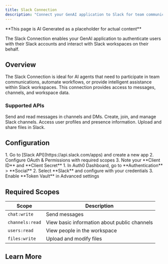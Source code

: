 ```yaml
---
title: Slack Connection
description: "Connect your GenAI application to Slack for team communication and workflow automation."
---
```


<Warning>
**This page is AI Generated as a placeholder for actual content** 
</Warning>

The Slack Connection enables your GenAI application to authenticate users with their Slack accounts and interact with Slack workspaces on their behalf.

## Overview

The Slack Connection is ideal for AI agents that need to participate in team communications, automate workflows, or provide intelligent assistance within Slack workspaces. This connection provides access to messages, channels, and workspace data.

### Supported APIs

<Columns cols={2}>
  <Card title="Messages" icon="chat" iconType="solid">
    Send and read messages in channels and DMs.
  </Card>
  <Card title="Channels" icon="hash" iconType="solid">
    Create, join, and manage Slack channels.
  </Card>
  <Card title="Users" icon="users" iconType="solid">
    Access user profiles and presence information.
  </Card>
  <Card title="Files" icon="paperclip" iconType="solid">
    Upload and share files in Slack.
  </Card>
</Columns>

## Configuration

<Steps>
  <Step title="Create Slack App">
    1. Go to [Slack API](https://api.slack.com/apps) and create a new app
    2. Configure OAuth & Permissions with required scopes
    3. Note your **Client ID** and **Client Secret**
  </Step>
  <Step title="Set up Auth0 Connection">
    1. In Auth0 Dashboard, go to **Authentication** > **Social**
    2. Select **Slack** and configure with your credentials
    3. Enable **Token Vault** in Advanced settings
  </Step>
</Steps>

## Required Scopes

| Scope | Description |
|-------|-------------|
| `chat:write` | Send messages |
| `channels:read` | View basic information about public channels |
| `users:read` | View people in the workspace |
| `files:write` | Upload and modify files |

## Learn More

<Columns cols={2}>
  <Card
    title="Slack How-To Guide"
    href="/how-tos/list-slack-channels"
    icon="slack"
    horizontal
  />
  <Card
    title="Slack API Documentation"
    href="https://api.slack.com/"
    icon="book-open"
    horizontal
  />
</Columns>